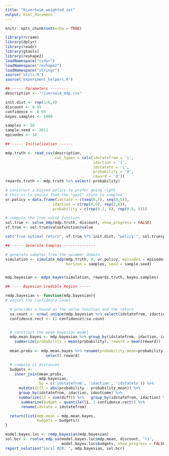 ```yaml
---
title: "RiverSwim_weighted_set"
output: html_document
---
```


```r
knitr::opts_chunk$set(echo = TRUE)
```

```r
library(rcraam)
library(dplyr)
library(readr)
library(gtools)
library(reshape2)
loadNamespace("tidyr")
loadNamespace("reshape2")
loadNamespace("stringr")
source('utils.R')
source('experiment_helpers.R')
```


```r
## ----- Parameters --------
description <- "riverswim_mdp.csv"

init.dist <- rep(1/6,6)
discount <- 0.95
confidence <- 0.95
bayes.samples <- 1000

samples <- 50
sample.seed <- 2011
episodes <- 10
```

```r
## ----- Initialization ------

mdp.truth <- read_csv(description, 
                      col_types = cols(idstatefrom = 'i',
                                       idaction = 'i',
                                       idstateto = 'i',
                                       probability = 'd',
                                       reward = 'd'))
rewards.truth <- mdp.truth %>% select(-probability)
```


```r
# construct a biased policy to prefer going right
# this is to ensure that the "goal" state is sampled
ur.policy = data.frame(idstate = c(seq(0,5), seq(0,5)), 
                     idaction = c(rep(0,6), rep(1,6)),
                     probability = c(rep(0.2, 6), rep(0.8, 6)))

# compute the true value function
sol.true <- solve_mdp(mdp.truth, discount, show_progress = FALSE)
vf.true <- sol.true$valuefunction$value
```


```r
cat("True optimal return", vf.true %*% init.dist, "policy:", sol.true$policy$idaction, "\n\n")
```


```r
## ----- Generate Samples --------------

# generate samples from the swimmer domain
simulation <- simulate_mdp(mdp.truth, 0, ur.policy, episodes = episodes, 
                           horizon = samples, seed = sample.seed)


mdp.bayesian <- mdpo_bayes(simulation, rewards.truth, bayes.samples)

```

```r
## ---- Bayesian Credible Region -----

rmdp.bayesian <- function(mdp.bayesian){
# adjust the confidence level

  # provides a bound on the value function and the return
  sa.count <- nrow( unique(mdp.bayesian %>% select(idstatefrom, idaction)))
  confidence.rect <- (1-confidence)/sa.count


  # construct the mean bayesian model
  mdp.mean.bayes <- mdp.bayesian %>% group_by(idstatefrom, idaction, idstateto) %>%
    summarize(probability = mean(probability), reward = mean(reward))
  
  mean.probs <- mdp.mean.bayes %>% rename(probability_mean=probability) %>%
                  select(-reward)

  # compute L1 distances
  budgets <-
    inner_join(mean.probs,
               mdp.bayesian,
               by = c('idstatefrom', 'idaction', 'idstateto')) %>%
      mutate(diff = abs(probability - probability_mean)) %>%
      group_by(idstatefrom, idaction, idoutcome) %>%
      summarize(l1 = sum(diff)) %>%   group_by(idstatefrom, idaction) %>%
       summarize(budget = quantile(l1, 1-confidence.rect)) %>%
       rename(idstate = idstatefrom)

  return(list(mdp.mean = mdp.mean.bayes,
              budgets = budgets))
}

model.bayes.loc <- rmdp.bayesian(mdp.bayesian)
sol.bcr <- rsolve_mdp_sa(model.bayes.loc$mdp.mean, discount, "l1",
                         model.bayes.loc$budgets, show_progress = FALSE)
report_solution("Local BCR: ", mdp.bayesian, sol.bcr)

```


